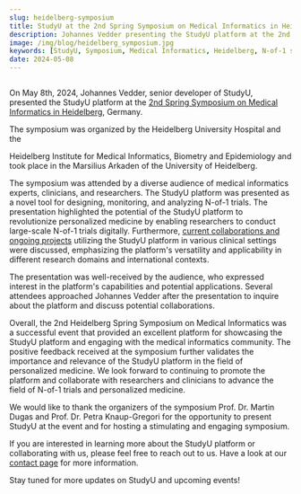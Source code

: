 ```yaml
---
slug: heidelberg-symposium
title: StudyU at the 2nd Spring Symposium on Medical Informatics in Heidelberg
description: Johannes Vedder presenting the StudyU platform at the 2nd Spring Symposium on Medical Informatics in Heidelberg
image: /img/blog/heidelberg_symposium.jpg
keywords: [StudyU, Symposium, Medical Informatics, Heidelberg, N-of-1 studies, personalized medicine]
date: 2024-05-08
---
```



<CaptionWrapper caption="Johannes Vedder presenting the StudyU platform at the 2nd Spring Symposium
on Medical Informatics in Heidelberg">
<Image img={heidelberg_symposium} />
</CaptionWrapper>

On May 8th, 2024, Johannes Vedder, senior developer of StudyU, presented the StudyU platform at the
[2nd Spring Symposium on Medical Informatics in Heidelberg](https://www.klinikum.uni-heidelberg.de/kliniken-institute/institute/institut-fuer-medizinische-informatik/2-heidelberger-fruehjahrssymposium-medizinische-informatik), Germany.
<!-- truncate --> The symposium was organized by the Heidelberg University Hospital and the
Heidelberg Institute for Medical Informatics, Biometry and Epidemiology and took place in the
Marsilius Arkaden of the University of Heidelberg.

The symposium was attended by a diverse audience of medical informatics experts, clinicians, and
researchers. The StudyU platform was presented as a novel tool for designing, monitoring, and
analyzing N-of-1 trials. The presentation highlighted the potential of the StudyU platform to
revolutionize personalized medicine by enabling researchers to conduct large-scale N-of-1 trials
digitally. Furthermore, [current collaborations and ongoing projects](/docs/basics/studies)
utilizing the StudyU platform in various clinical settings were discussed, emphasizing the platform's
versatility and applicability in different research domains and international contexts.

The presentation was well-received by the audience, who expressed interest in the platform's
capabilities and potential applications. Several attendees approached Johannes Vedder after the
presentation to inquire about the platform and discuss potential collaborations.

Overall, the 2nd Heidelberg Spring Symposium on Medical Informatics was a successful event that
provided an excellent platform for showcasing the StudyU platform and engaging with the medical
informatics community. The positive feedback received at the symposium further validates the
importance and relevance of the StudyU platform in the field of personalized medicine. We look forward
to continuing to promote the platform and collaborate with researchers and clinicians to advance the
field of N-of-1 trials and personalized medicine.

We would like to thank the organizers of the symposium Prof. Dr. Martin Dugas and Prof. Dr. Petra Knaup-Gregori
for the opportunity to present StudyU at the event and for hosting a stimulating and engaging symposium.

If you are interested in learning more about the StudyU platform or collaborating with us, please feel
free to reach out to us. Have a look at our [contact page](/contact) for more information.

Stay tuned for more updates on StudyU and upcoming events!

<CaptionWrapper caption="Heidelberg Castle">
<Image img={heidelberg_castle} />
</CaptionWrapper>

<CaptionWrapper caption="The city of Heidelberg">
<Image img={heidelberg_city} />
</CaptionWrapper>
